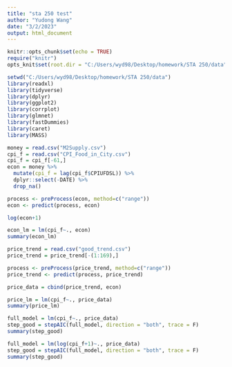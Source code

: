 ---
title: "sta 250 test"
author: "Yudong Wang"
date: "3/2/2023"
output: html_document
---

```{r setup, include=FALSE}
knitr::opts_chunk$set(echo = TRUE)
require("knitr")
opts_knit$set(root.dir = "C:/Users/wyd98/Desktop/homework/STA 250/data")
```


```{r}
setwd("C:/Users/wyd98/Desktop/homework/STA 250/data")
library(readxl)
library(tidyverse)
library(dplyr)
library(ggplot2)
library(corrplot)
library(glmnet)
library(fastDummies)
library(caret)
library(MASS)
```


```{r}
money = read.csv("M2Supply.csv")
cpi_f = read.csv("CPI_Food_in_City.csv")
cpi_f = cpi_f[-61,]
econ = money %>% 
  mutate(cpi_f = lag(cpi_f$CPIUFDSL)) %>% 
  dplyr::select(-DATE) %>% 
  drop_na()

process <- preProcess(econ, method=c("range"))
econ <- predict(process, econ)
```

```{r}
log(econ+1)
```


```{r}
econ_lm = lm(cpi_f~., econ)
summary(econ_lm)
```

```{r}
price_trend = read.csv("good_trend.csv")
price_trend = price_trend[-(1:169),]

process <- preProcess(price_trend, method=c("range"))
price_trend <- predict(process, price_trend)

price_data = cbind(price_trend, econ)
```

```{r}
price_lm = lm(cpi_f~., price_data)
summary(price_lm)
```

```{r}
full_model = lm(cpi_f~., price_data)
step_good = stepAIC(full_model, direction = "both", trace = F)
summary(step_good)

```

```{r}
full_model = lm(log(cpi_f+1)~., price_data)
step_good = stepAIC(full_model, direction = "both", trace = F)
summary(step_good)

```

